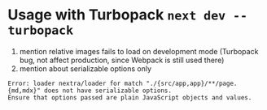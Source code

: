 # Usage with Turbopack `next dev --turbopack`

1. mention relative images fails to load on development mode (Turbopack bug, not
   affect production, since Webpack is still used there)
1. mention about serializable options only

```text
Error: loader nextra/loader for match "./{src/app,app}/**/page.{md,mdx}" does not have serializable options.
Ensure that options passed are plain JavaScript objects and values.
```
